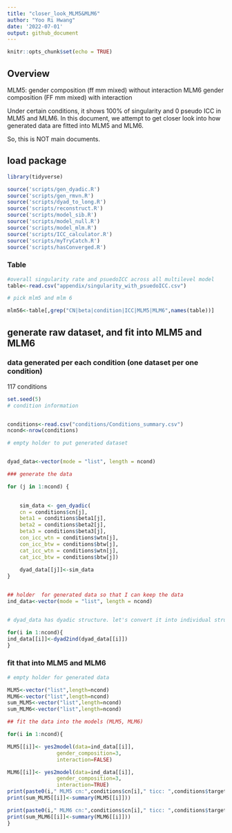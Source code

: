 ```yaml
---
title: "closer_look_MLM5&MLM6"
author: "Yoo Ri Hwang"
date: '2022-07-01'
output: github_document
---
```


```r
knitr::opts_chunk$set(echo = TRUE)
```
## Overview

MLM5: gender composition (ff mm mixed) without interaction
MLM6 gender composition (FF mm mixed) with interaction 

Under certain conditions, it shows 100% of singularity and 0 pseudo ICC in MLM5 and MLM6. 
In this document, we attempt to get closer look into how generated data are fitted into MLM5 and MLM6. 

So, this is NOT main documents. 

## load package 
```r

library(tidyverse)

source('scripts/gen_dyadic.R')
source('scripts/gen_rmvn.R')
source('scripts/dyad_to_long.R')
source('scripts/reconstruct.R')
source('scripts/model_sib.R')
source('scripts/model_null.R')
source('scripts/model_mlm.R')
source('scripts/ICC_calculator.R')
source('scripts/myTryCatch.R')
source('scripts/hasConverged.R')
```


### Table
```r

#overall singularity rate and psuedoICC across all multilevel model 
table<-read.csv("appendix/singularity_with_psuedoICC.csv")

# pick mlm5 and mlm 6

mlm56<-table[,grep("CN|beta|condition|ICC|MLM5|MLM6",names(table))]
```

## generate raw dataset, and fit into MLM5 and MLM6

### data generated per each condition (one dataset per one condition) 
117 conditions
```r
set.seed(5)
# condition information


conditions<-read.csv("conditions/Conditions_summary.csv")
ncond<-nrow(conditions)

# empty holder to put generated dataset


dyad_data<-vector(mode = "list", length = ncond)

### generate the data 

for (j in 1:ncond) {

  
    sim_data <- gen_dyadic(
    cn = conditions$cn[j],
    beta1 = conditions$beta1[j],
    beta2 = conditions$beta2[j],
    beta3 = conditions$beta3[j],
    con_icc_wtn = conditions$wtn[j],
    con_icc_btw = conditions$btw[j],
    cat_icc_wtn = conditions$wtn[j],
    cat_icc_btw = conditions$btw[j])
    
    dyad_data[[j]]<-sim_data
}


## holder  for generated data so that I can keep the data
ind_data<-vector(mode = "list", length = ncond)


# dyad_data has dyadic structure. let's convert it into individual structure so that I can run multilevel model

for(i in 1:ncond){
ind_data[[i]]<-dyad2ind(dyad_data[[i]])
}
```
### fit that into MLM5 and MLM6 

```r
# empty holder for generated data 

MLM5<-vector("list",length=ncond)
MLM6<-vector("list",length=ncond)
sum_MLM5<-vector("list",length=ncond)
sum_MLM6<-vector("list",length=ncond)

## fit the data into the models (MLM5, MLM6)

for(i in 1:ncond){

MLM5[[i]]<- yes2model(data=ind_data[[i]],
                gender_composition=3,
                interaction=FALSE)

MLM6[[i]]<- yes2model(data=ind_data[[i]],
                gender_composition=3,
                interaction=TRUE)
print(paste0(i," MLM5 cn:",conditions$cn[i]," ticc: ",conditions$target_ICC[i]," b2:",conditions$beta2[i]," b3:",conditions$beta3[i]))
print(sum_MLM5[[i]]<-summary(MLM5[[i]]))

print(paste0(i," MLM6 cn:",conditions$cn[i]," ticc: ",conditions$target_ICC[i]," b2:",conditions$beta2[i]," b3:",conditions$beta3[i]))
print(sum_MLM6[[i]]<-summary(MLM6[[i]]))
}


```
